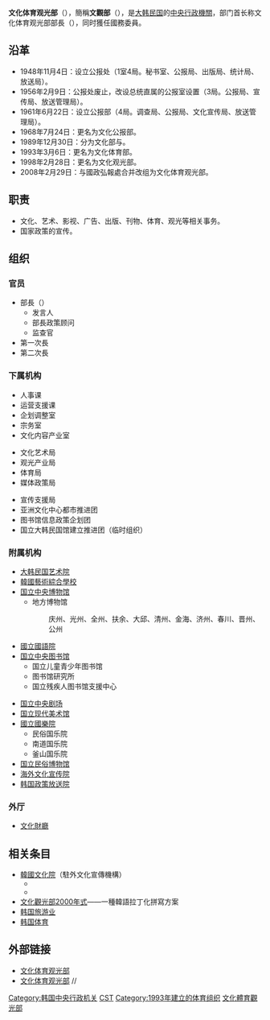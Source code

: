 {{noteTA|G1=Korea|G2=Korea Comparison}}
{{Infobox government agency
|agency_name= 文化体育观光部
|nativename= 문화체육관광부{{ko}}
|nativename_r=Ministry of Culture, Sports and Tourism<br />{{en}}
|logo=Emblem of the Ministry of Culture, Sports and Tourism (Korean).svg
|logo_width      = 220px
|image = Ministry of Culture, Sports and Tourism(South Korea).jpg
|image_width= 
|image_caption = 文化體育觀光部大樓
|formed= 1948年11月4日 
|jurisdiction= {{ROK}}
|headquarters= {{KOR}}[[世宗特別自治市|世宗特別自治市]]海鷗路388政府世宗廳舍15棟
|chief1= {{link-ko|朴普均|박보균}}
|chief1_title=部長
|website=[http://www.mcst.go.kr/chinese 韩国文化体育观光部 (中文)] 
|chief2={{link-ko|全炳極|전병극}}|chief2_title=第一次長|chief3=趙容滿|chief3_title=第二次長}}
'''文化体育观光部'''（{{kor|k=문화체육관광부|hanja=文化體育觀光部|rm=Munhwa Cheyuk Gwangwang-bu|名 =南}}），簡稱'''文觀部'''（{{kor|k=문관부|hanja=文觀部|rm=Mungwan-bu|link=no}}），是[[大韩民国|大韩民国]]的[[韓國中央行政機關|中央行政機關]]，部门首长称文化体育观光部部長（{{Kor|k=문화체육관광부 장관|hanja=文化體育觀光部長官|rm=Munhwa Cheyuk Gwangwang-bu Janggwan|link=no}}），同时獲任國務委員。

== 沿革 ==
*1948年11月4日：设立公报处（1室4局。秘书室、公报局、出版局、统计局、放送局）。
*1956年2月9日：公报处废止，改设总统直属的公报室设置（3局。公报局、宣传局、放送管理局）。
*1961年6月22日：设立公报部（4局。调查局、公报局、文化宣传局、放送管理局）。
*1968年7月24日：更名为文化公报部。
*1989年12月30日：分为文化部与{{Link-ko|國政弘報處|대한민국 국정홍보처}}。
*1993年3月6日：更名为文化体育部。
*1998年2月28日：更名为文化观光部。
*2008年2月29日：与國政弘報處合并改组为文化体育观光部。

== 职责 ==
*文化、艺术、影视、广告、出版、刊物、体育、观光等相关事务。
*国家政策的宣传。

== 组织 ==
=== 官员 ===
*部長（{{Kor|諺=기문화체육관광부 장관|漢=文化體育觀光部長官|link=no}}）
**发言人
**部長政策顾问
**监查官
*第一次長
*第二次長

=== 下属机构 ===
{{col-begin}}
{{col-break}}
*人事课
*运营支援课
*企划调整室
*宗务室
*文化内容产业室
{{col-break}}
*文化艺术局
*观光产业局
*体育局
*媒体政策局
{{col-break}}
*宣传支援局
*亚洲文化中心都市推进团
*图书馆信息政策企划团
*国立大韩民国馆建立推进团（临时组织）
{{col-end}}

=== 附属机构 ===
{{col-begin}}
{{col-break}}
*[[大韩民国艺术院|大韩民国艺术院]]
*[[韓國藝術綜合學校|韓國藝術綜合學校]]
*[[国立中央博物馆|国立中央博物馆]]
**地方博物馆
::庆州、光州、全州、扶余、大邱、清州、金海、济州、春川、晋州、公州
*[[國立國語院|國立國語院]]
*[[国立中央图书馆_(韩国)|国立中央图书馆]]
**国立儿童青少年图书馆
**图书馆研究所
**国立残疾人图书馆支援中心
{{col-break}}
*[[韩国国立剧场|国立中央剧场]]
*[[国立现代美术馆_(首尔)|国立现代美术馆]]
*[[國立國樂院|國立國樂院]]
**民俗国乐院
**南道国乐院
**釜山国乐院
*[[国立民俗博物馆|国立民俗博物馆]]
*[[海外文化宣传院|海外文化宣传院]]
*[[韩国政策放送院|韩国政策放送院]]
{{col-end}}

=== 外厅 ===
*[[文化財廳|文化財廳]]

== 相关条目 ==
*[[韓國文化院|韓國文化院]]（駐外文化宣傳機構）
**{{Link-ko|韓國駐日大使館韓國文化院|주일 한국 대사관 한국 문화원|駐日韓國文化院}}
**{{Link-es|駐西班牙韓國文化院|Centro Cultural Coreano en España}}
*[[文化觀光部2000年式|文化觀光部2000年式]]——一種韓語拉丁化拼寫方案
*[[韩国旅游业|韩国旅游业]]
*[[韩国体育|韩国体育]]

== 外部链接 ==
*[http://www.mcst.go.kr/chinese/index.jsp 文化体育观光部] {{Wayback|url=http://www.mcst.go.kr/chinese/index.jsp |date=20211127064630 }} {{zh-hans icon}}
*[http://www.mcst.go.kr/ 文化体育观光部] {{Wayback|url=http://www.mcst.go.kr/ |date=20210331072135 }} {{ko icon}}/{{en icon}}/{{ja icon}}

{{韩国中央行政机关}}
[[Category:韩国中央行政机关|Category:韩国中央行政机关]]
[[Category:2008年建立政府機構|CST]]
[[Category:1993年建立的体育组织|Category:1993年建立的体育组织]]
[[Category:文化體育觀光部|]]